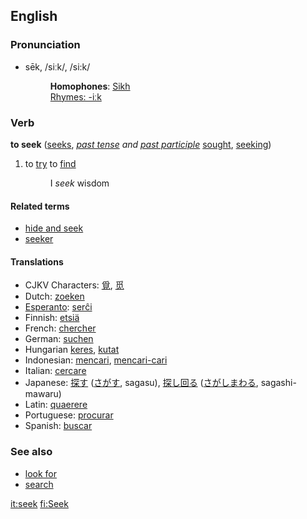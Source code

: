==English==
=== Pronunciation ===
*sēk, /siːk/, /si:k/
*:'''Homophones''': [[Sikh]]
*:[[Rhymes:English:-iːk|Rhymes: -iːk]]

=== Verb ===
'''to seek''' ([[seeks]], ''[[past tense]] and [[past participle]]'' [[sought]], [[seeking]])

# to [[try]] to [[find]]
#:I ''seek'' wisdom

====Related terms====
*[[hide and seek]]
*[[seeker]]

==== Translations ====
*CJKV Characters: [[覓]], [[觅]]
*Dutch: [[zoeken]]
*[[Esperanto]]: [[serĉi]]
*Finnish: [[etsiä]]
*French: [[chercher]]
*German: [[suchen]]
*Hungarian [[keres]], [[kutat]]
*Indonesian: [[cari|mencari]], [[cari|mencari-cari]]
*Italian: [[cercare]]
*Japanese: [[探す]] ([[さがす]], sagasu), [[探し回る]] ([[さがしまわる]], sagashi-mawaru)
*Latin: [[quaerere]]
*Portuguese: [[procurar]]
*Spanish: [[buscar]]

===See also===
*[[look for]]
*[[search]]

[[it:seek]]
[[fi:Seek]]